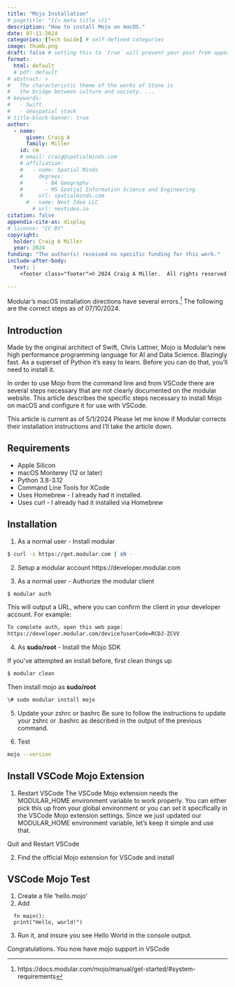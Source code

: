 ```yaml
---
title: "Mojo Installation"
# pagetitle: "{{< meta title >}}"
description: "How to install Mojo on macOS."
date: 07-11-2024
categories: [Tech Guide] # self-defined categories
image: thumb.png
draft: false # setting this to `true` will prevent your post from appearing on your listing page until you're ready!
format:
  html: default
  # pdf: default
# abstract: >
#   The characteristic theme of the works of Stone is
#   the bridge between culture and society. ...
# keywords:
#   - Swift
#   - Geospatial stack
# title-block-banner: true
author:
  - name:
      given: Craig A
      family: Miller
    id: cm
    # email: craig@spatialminds.com
    # affiliation:
    #   - name: Spatial Minds
    #     degrees:
    #       - BA Geography
    #       - MS Spatial Information Science and Engineering
    #     url: spatialminds.com
      # - name: Next Idea LLC
        # url: nextidea.io
citation: false
appendix-cite-as: display
# license: "CC BY"
copyright:
  holder: Craig A Miller
  year: 2024
funding: "The author(s) received no specific funding for this work."
include-after-body:
  text: |
    <footer class="footer">© 2024 Craig A Miller.  All rights reserved.</footer>

---
```

Modular's macOS installation directions have several errors.[^1]  The following are the correct steps as of 07/10/2024.

[^1]: https://docs.modular.com/mojo/manual/get-started/#system-requirements


## Introduction
Made by the original architect of Swift, Chris Lattner, Mojo is Modular's new high performance programming language for AI and Data Science.  Blazingly fast.  As a superset of Python it's easy to learn. Before you can do that, you'll need to install it.

In order to use Mojo from the command line and from VSCode there are several steps necessary that are not clearly documented on the modular website.  This article describes the specific steps necessary to install Mojo on macOS and configure it for use with VSCode.

::: {.callout-note}
This article is current as of 5/1/2024
Please let me know if Modular corrects their installation instructions and I'll take the article down.
:::

## Requirements
- Apple Silicon
- macOS Monterey (12 or later)
- Python 3.8-3.12
- Command Line Tools for XCode
- Uses Homebrew - I already had it installed.
- Uses curl - I already had it installed via Homebrew

## Installation
1.  As a normal user - Install modular

```zsh
$ curl -s https://get.modular.com | sh -
```

2.  Setup a modular account
https://developer.modular.com

3.  As a normal user - Authorize the modular client
```zsh
$ modular auth
```
This will output a URL, where you can confirm the client in your developer account.  For example:

```zsh
To complete auth, open this web page:
https://developer.modular.com/device?userCode=RCDJ-ZCVV
```

4. As **sudo/root** - Install the Mojo SDK

If you've attempted an install before, first clean things up

```zsh
$ modular clean
```

Then install mojo as **sudo/root**
```zsh
\# sudo modular install mojo
```

5. Update your zshrc or bashrc
Be sure to follow the instructions to update your zshrc or .bashrc as described in the output of the previous command.

6.  Test
```zsh
mojo --version
```

## Install VSCode Mojo Extension
1.  Restart VSCode
The VSCode Mojo extension needs the MODULAR_HOME environment variable to work properly.  You can either pick this up from your global environment or you can set it specifically in the VSCode Mojo extension settings.  Since we just updated our MODULAR_HOME environment variable, let's keep it simple and use that.

Quit and Restart VSCode

2.  Find the official Mojo extension for VSCode and install

## VSCode Mojo Test
1.  Create a file 'hello.mojo'
2.  Add

```mojo
  fn main():
  print("Hello, world!")
```

3. Run it, and insure you see Hello World in the console output.

Congratulations.  You now have mojo support in VSCode

